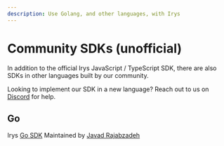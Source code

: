 ```yaml
---
description: Use Golang, and other languages, with Irys
---
```


# Community SDKs (unofficial)

In addition to the official Irys JavaScript / TypeScript SDK, there are also SDKs in other languages built by our community.

Looking to implement our SDK in a new language? Reach out to us on [Discord](https://discord.irys.xyz) for help.

## Go

Irys [Go SDK](https://github.com/Ja7ad/irys) Maintained by [Javad Rajabzadeh](https://twitter.com/Ja7adR)
